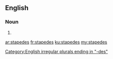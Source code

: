 ==English==

===Noun===
{{head|en}}

# {{plural of|stapes}}

[[Category:English irregular plurals ending in "-des"]]

[[ar:stapedes]]
[[fr:stapedes]]
[[ku:stapedes]]
[[my:stapedes]]